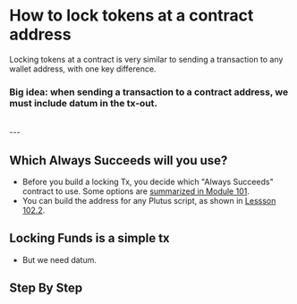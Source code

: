 # How to lock tokens at a contract address

Locking tokens at a contract is very similar to sending a transaction to any wallet address, with one key difference.

### Big idea: when sending a transaction to a contract address, we must include datum in the tx-out.

<br />
---

## Which Always Succeeds will you use?
- Before you build a locking Tx, you decide which "Always Succeeds" contract to use. Some options are [summarized in Module 101](/modules/101/summary).
- You can build the address for any Plutus script, as shown in [Lessson 102.2](/modules/102/1022).

## Locking Funds is a simple tx
- But we need datum.

## Step By Step

